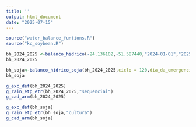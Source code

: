 ```yaml
---
title: ''
output: html_document
date: "2025-07-15"
---
```


```r
source("water_balance_funtions.R")
source("kc_soybean.R")
```

```r
bh_2024_2025 <-balanco_hidrico(-24.136102,-51.587440,"2024-01-01","2025-03-31",50)
bh_2024_2025
```


```r
bh_soja<-balanco_hidrico_soja(bh_2024_2025,ciclo = 120,dia_da_emergencia = "2024-10-01" )
bh_soja 

```


```r
g_exc_def(bh_2024_2025)
g_rain_etp_etr(bh_2024_2025,"sequencial")
g_cad_arm(bh_2024_2025)
```



```r
g_exc_def(bh_soja)
g_rain_etp_etr(bh_soja,"cultura")
g_cad_arm(bh_soja)
```